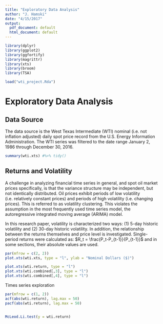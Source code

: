 ```yaml
---
title: "Exploratory Data Analysis"
author: "J. Hamski"
date: "4/15/2017"
output:
  pdf_document: default
  html_document: default
---
```


```r
library(dplyr)
library(ggplot2)
library(ggfortify)
library(magrittr)
library(xts)
library(broom)
library(TSA)
```

```r
load("wti_project.Rda")
```


# Exploratory Data Analysis
## Data Source
The data source is the West Texas Intermediate (WTI) nominal (i.e. not inflation adjusted) daily spot price record from the U.S. Energy Information Administration. The WTI series was filtered to the date range January 2, 1986 through December 30, 2016. 
```r
summary(wti.xts) #%>% tidy()
```


## Returns and Volatility
A challenge in analyzing financial time series in general, and spot oil market prices specifically, is that the variance structure may be independent, but not identically distributed. Oil prices exhibit periods of low volatility (i.e. relatively constant prices) and periods of high volatility (i.e. changing prices). This is referred to as volatility clustering. This violates the assumption in the most frequently used time series model, the autoregressive integrated moving average (ARIMA) model.  

In this research paper, volatility is characterized two ways: (1) 5-day historic volatility and (2) 30-day historic volatility. In addition, the relationship between the returns themselves and price level is investigated. Single-period returns were calculated as: 
$R_t = \frac{P_t-P_{t-1}}{P_{t-1}}$
and in some sections, their absolute values are used. 

```r
par(mfrow = c(2, 2))
plot.xts(wti.xts, type = "l", ylab = "Nominal Dollars ($)")

plot.xts(wti.return, type = "l")
plot.xts(wti.combined[,3], type = "l")
plot.xts(wti.combined[,4], type = "l")
```


Times series exploration 

```r
par(mfrow = c(1, 2))
acf(abs(wti.return), lag.max = 50)
pacf(abs(wti.return), lag.max = 50)
               
```
```r

McLeod.Li.test(y = wti.return)

```

